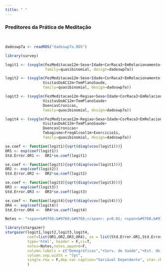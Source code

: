 ```yaml
---
title: " "
---
```


### Preditores da Prática de Meditação 
<br/>
<div align="center">
```r
dadoswp7a <- readRDS("dadoswp7a.RDS")

library(survey)

logit1 <- (svyglm(FezMeditacao12m~Sexo+Idade+CorRaca3+EmRelacionamento+Regiao+NivelEducacional+RendaFamiliarPc,
                  family=quasibinomial, design=dadoswp7a))

logit2 <- (svyglm(FezMeditacao12m~Sexo+Idade+CorRaca3+EmRelacionamento+Regiao+NivelEducacional+RendaFamiliarPc+
                 VisitasDoAC12m+TemPlanoSaude,
                 family=quasibinomial, design=dadoswp7a))

logit3 <- (svyglm(FezMeditacao12m~Regiao+Sexo+Idade+CorRaca3+EmRelacionamento+Regiao+NivelEducacional+RendaFamiliarPc+
                 VisitasDoAC12m+TemPlanoSaude+
                 DoencasCronicas,
                 family=quasibinomial, design=dadoswp7a))

logit4 <- (svyglm(FezMeditacao12m~Regiao+Sexo+Idade+CorRaca3+EmRelacionamento+Regiao+NivelEducacional+RendaFamiliarPc+
                 VisitasDoAC12m+TemPlanoSaude+
                 DoencasCronicas+
                 Tabagismo+FreqAlcool1m+Exercicio1s,
                 family=quasibinomial, design=dadoswp7a))

se.coef <- function(logit1){sqrt(diag(vcov(logit1)))}
OR1 <- exp(coef(logit1))
Std.Error.OR1 <-  OR1*se.coef(logit1)

se.coef <- function(logit1){sqrt(diag(vcov(logit1)))}
OR2 <- exp(coef(logit2))
Std.Error.OR2 <-  OR2*se.coef(logit2)

se.coef <- function(logit3){sqrt(diag(vcov(logit3)))}
OR3 <- exp(coef(logit3))
Std.Error.OR3 <-  OR3*se.coef(logit3)

se.coef <- function(logit4){sqrt(diag(vcov(logit4)))}
OR4 <- exp(coef(logit4))
Std.Error.OR4 <-  OR4*se.coef(logit4)

Notes <- "<span>&#9768;&#9768;&#9768;</span>: p<0.01; <span>&#9768;&#9768;</span>: p<0.05; <span>&#9768;</span>: p<0.1"

library(stargazer)
stargazer(logit1,logit2,logit3,logit4,
          coef=list(OR1,OR2,OR3,OR4), se = list(Std.Error.OR1,Std.Error.OR2,Std.Error.OR3,Std.Error.OR4), t.auto=F, p.auto=F,
          type='html', header = F,ci=T,
          notes=Notes,notes.append=F,
          column.labels = c("Demográficas","+Serv. de Saúde","+Est. de Saúde","+Est. de Vida"),
          column.sep.width = "7pt",
          single.row = F,dep.var.caption="Variável Dependente", star.char = "&#9768;"
          )


```
</div>
<br/><br/>